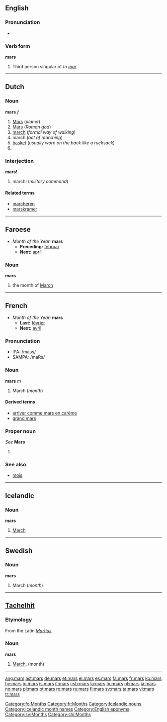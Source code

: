 {{see|Mars}}
==English==

===Pronunciation===
*{{audio|en-us-mars.ogg|Audio (US)}}


===Verb form===
'''mars'''

# Third person singular of ''to [[mar]]''

----

==Dutch==

===Noun===
'''mars''' ''f''

# [[Mars]] (''planet'')
# [[Mars]] (''Roman god'')
# [[march]] (''formal way of walking'')
# march (''act of marching'')
# [[basket]] (''usually worn on the back like a rucksack'')
# <!--requires a translation: top?  the platform at the top of the lower mast of a sailing ship ''(nautical)''-->

===Interjection===
'''mars!'''

# march! (''military command'')

====Related terms====
*[[marcheren]]
*[[marskramer]]

----

==Faroese==
*''Month of the Year:'' '''mars'''
**'''Preceding:''' [[februar]]
**'''Next:''' [[apríl]]

===Noun===
'''mars''' {{m}}

# the month of [[March]]

[[Category:fo:Months]]

----

==French==
*''Month of the Year:'' '''mars'''
**'''Last:''' [[février]]
**'''Next:''' [[avril]]

===Pronunciation===
*IPA: /maʁs/
*SAMPA: /maRs/

===Noun===
'''mars''' ''m''

# March (''month'')

====Derived terms====
*[[arriver comme mars en carême]]
*[[grand mars]]

===Proper noun===
''See'' '''Mars'''

# {{defn|French}}

===See also===
*[[mois]]

[[Category:fr:Months]]

----

==Icelandic==

===Noun===
'''mars'''

# [[March]]

[[Category:Icelandic nouns]]
[[Category:Icelandic month names]]

----

==Swedish==

===Noun===
'''mars'''

# March (''month'')

[[Category:English eponyms]]
[[Category:sv:Months]]

----

==[[Tachelhit]]==

===Etymology===
From the Latin ''[[Martius]]''.

===Noun===
'''mars'''

# [[March]]. (month)

[[Category:shi:Months]]

----




[[ang:mars]]
[[ast:mars]]
[[de:mars]]
[[et:mars]]
[[el:mars]]
[[es:mars]]
[[fa:mars]]
[[fr:mars]]
[[ko:mars]]
[[hy:mars]]
[[io:mars]]
[[is:mars]]
[[it:mars]]
[[csb:mars]]
[[la:mars]]
[[hu:mars]]
[[nl:mars]]
[[ja:mars]]
[[no:mars]]
[[pl:mars]]
[[pt:mars]]
[[ro:mars]]
[[ru:mars]]
[[fi:mars]]
[[sv:mars]]
[[ta:mars]]
[[vi:mars]]
[[tr:mars]]